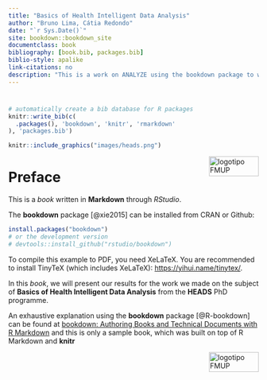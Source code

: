 ```yaml
--- 
title: "Basics of Health Intelligent Data Analysis"
author: "Bruno Lima, Cátia Redondo"
date: "`r Sys.Date()`"
site: bookdown::bookdown_site
documentclass: book
bibliography: [book.bib, packages.bib]
biblio-style: apalike
link-citations: no
description: "This is a work on ANALYZE using the bookdown package to write a book. The output format for this example is bookdown::gitbook."
---
```



#  {-}

```r
# automatically create a bib database for R packages
knitr::write_bib(c(
  .packages(), 'bookdown', 'knitr', 'rmarkdown'
), 'packages.bib')
```


```r
knitr::include_graphics("images/heads.png")
```

<img src="images/logoFMUP.png" alt="logotipo FMUP" style="width:100px;height:40px;" align="right">

# Preface {-}

This is a _book_ written in **Markdown** through *RStudio*.

The **bookdown** package [@xie2015] can be installed from CRAN or Github:

```r
install.packages("bookdown")
# or the development version
# devtools::install_github("rstudio/bookdown")
```

To compile this example to PDF, you need XeLaTeX. You are recommended to install TinyTeX (which includes XeLaTeX): <https://yihui.name/tinytex/>.

In this _book_, we will present our results for the work we made on the subject of **Basics of Health Intelligent Data Analysis** from the **HEADS** PhD programme. 

An exhaustive explanation using the **bookdown** package [@R-bookdown] can be found at <a href="https://bookdown.org/yihui/bookdown/">bookdown: Authoring Books and Technical Documents with R Markdown</a> and this is only a sample book, which was built on top of R Markdown and **knitr**

<img src="images/logoFMUP.png" alt="logotipo FMUP" style="width:100px;height:40px;" align="right">